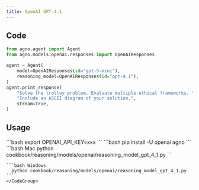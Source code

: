 ```yaml
---
title: OpenAI GPT-4.1
---
```


## Code

```python cookbook/reasoning/models/openai/reasoning_model_gpt_4_1.py
from agno.agent import Agent
from agno.models.openai.responses import OpenAIResponses

agent = Agent(
    model=OpenAIResponses(id="gpt-5-mini"),
    reasoning_model=OpenAIResponses(id="gpt-4.1"),
)
agent.print_response(
    "Solve the trolley problem. Evaluate multiple ethical frameworks. "
    "Include an ASCII diagram of your solution.",
    stream=True,
)
```

## Usage

<Steps>
  <Snippet file="create-venv-step.mdx" />

  <Step title="Set your API key">
    ```bash
    export OPENAI_API_KEY=xxx
    ```
  </Step>

  <Step title="Install libraries">
    ```bash
    pip install -U openai agno
    ```
  </Step>

  <Step title="Run Agent">
    <CodeGroup>
    ```bash Mac
      python cookbook/reasoning/models/openai/reasoning_model_gpt_4_1.py
    ```

    ```bash Windows
      python cookbook/reasoning/models/openai/reasoning_model_gpt_4_1.py
    ```
    </CodeGroup>
  </Step>
</Steps>

